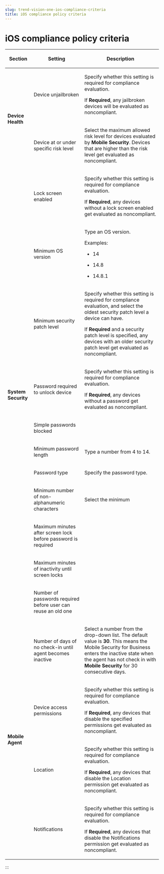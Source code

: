 ```yaml
---
slug: trend-vision-one-ios-compliance-criteria
title: iOS compliance policy criteria
---
```

# iOS compliance policy criteria

<table>
<colgroup>
<col style="width: 17%" />
<col style="width: 33%" />
<col style="width: 50%" />
</colgroup>
<thead>
<tr>
<th><p>Section</p></th>
<th><p>Setting</p></th>
<th><p>Description</p></th>
</tr>
</thead>
<tbody>
<tr>
<td rowspan="2"><p><strong>Device Health</strong></p></td>
<td><p>Device unjailbroken</p></td>
<td><p>Specify whether this setting is required for compliance evaluation.</p>
<p>If <strong>Required</strong>, any jailbroken devices will be evaluated as noncompliant.</p></td>
</tr>
<tr>
<td><p>Device at or under specific risk level</p></td>
<td><p>Select the maximum allowed risk level for devices evaluated by <strong>Mobile Security</strong>. Devices that are higher than the risk level get evaluated as noncompliant.</p></td>
</tr>
<tr>
<td rowspan="11"><p><strong>System Security</strong></p></td>
<td><p>Lock screen enabled</p></td>
<td><p>Specify whether this setting is required for compliance evaluation.</p>
<p>If <strong>Required</strong>, any devices without a lock screen enabled get evaluated as noncompliant.</p></td>
</tr>
<tr>
<td><p>Minimum OS version</p></td>
<td><p>Type an OS version.</p>
<p>Examples:</p>
<ul>
<li><p>14</p></li>
<li><p>14.8</p></li>
<li><p>14.8.1</p></li>
</ul></td>
</tr>
<tr>
<td><p>Minimum security patch level</p></td>
<td><p>Specify whether this setting is required for compliance evaluation, and select the oldest security patch level a device can have.</p>
<p>If <strong>Required</strong> and a security patch level is specified, any devices with an older security patch level get evaluated as noncompliant.</p></td>
</tr>
<tr>
<td><p>Password required to unlock device</p></td>
<td><p>Specify whether this setting is required for compliance evaluation.</p>
<p>If <strong>Required</strong>, any devices without a password get evaluated as noncompliant.</p></td>
</tr>
<tr>
<td><p>Simple passwords blocked</p></td>
<td></td>
</tr>
<tr>
<td><p>Minimum password length</p></td>
<td><p>Type a number from 4 to 14.</p></td>
</tr>
<tr>
<td><p>Password type</p></td>
<td><p>Specify the password type.</p></td>
</tr>
<tr>
<td><p>Minimum number of non-alphanumeric characters</p></td>
<td><p>Select the minimum</p></td>
</tr>
<tr>
<td><p>Maximum minutes after screen lock before password is required</p></td>
<td></td>
</tr>
<tr>
<td><p>Maximum minutes of inactivity until screen locks</p></td>
<td></td>
</tr>
<tr>
<td><p>Number of passwords required before user can reuse an old one</p></td>
<td></td>
</tr>
<tr>
<td rowspan="4"><p><strong>Mobile Agent</strong></p></td>
<td><p>Number of days of no check-in until agent becomes inactive</p></td>
<td><p>Select a number from the drop-down list. The default value is <strong>30</strong>. This means the Mobile Security for Business enters the inactive state when the agent has not check in with <strong>Mobile Security</strong> for 30 consecutive days.</p></td>
</tr>
<tr>
<td><p>Device access permissions</p></td>
<td><p>Specify whether this setting is required for compliance evaluation.</p>
<p>If <strong>Required</strong>, any devices that disable the specified permissions get evaluated as noncompliant.</p></td>
</tr>
<tr>
<td><p>Location</p></td>
<td><p>Specify whether this setting is required for compliance evaluation.</p>
<p>If <strong>Required</strong>, any devices that disable the Location permission get evaluated as noncompliant.</p></td>
</tr>
<tr>
<td><p>Notifications</p></td>
<td><p>Specify whether this setting is required for compliance evaluation.</p>
<p>If <strong>Required</strong>, any devices that disable the Notifications permission get evaluated as noncompliant.</p></td>
</tr>
</tbody>
</table>
:::
